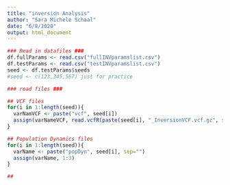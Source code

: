 ```yaml
---
title: "inversion Analysis"
author: "Sara Michele Schaal"
date: "6/8/2020"
output: html_document
---
```


```r
### Read in datafiles ###
df.fullParams <- read.csv("fullINVparamslist.csv")
df.testParams <- read.csv("testINVparamslist.csv")
seed <- df.testParams$seeds
#seed <- c(123,345,567) just for practice

### read files ###

## VCF files
for(i in 1:length(seed)){
  varNamVCF <- paste("vcf", seed[i]) 
  assign(varNameVCF, read.vcfR(paste(seed[i], "_InversionVCF.vcf.gz", sep="")))
}

## Population Dynamics files
for(i in 1:length(seed)){
  varName <- paste("popDyn", seed[i], sep="") 
  assign(varName, 1:3)
}

## 
```


```r



```